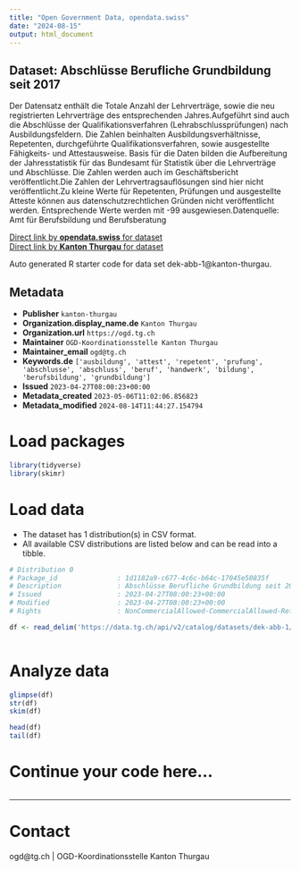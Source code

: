 ```yaml
---
title: "Open Government Data, opendata.swiss"
date: "2024-08-15"
output: html_document
---
```


## Dataset: Abschlüsse Berufliche Grundbildung seit 2017

Der Datensatz enthält die Totale Anzahl der Lehrverträge, sowie die neu registrierten Lehrverträge des entsprechenden Jahres.Aufgeführt sind auch die Abschlüsse der Qualifikationsverfahren (Lehrabschlussprüfungen) nach Ausbildungsfeldern. Die Zahlen beinhalten Ausbildungsverhältnisse, Repetenten, durchgeführte Qualifikationsverfahren, sowie ausgestellte Fähigkeits- und Attestausweise. Basis für die Daten bilden die Aufbereitung der Jahresstatistik für das Bundesamt für Statistik über die Lehrverträge und Abschlüsse. Die Zahlen werden auch im Geschäftsbericht veröffentlicht.Die Zahlen der Lehrvertragsauflösungen sind hier nicht veröffentlicht.Zu kleine Werte für Repetenten, Prüfungen und ausgestellte Atteste können aus datenschutzrechtlichen Gründen nicht veröffentlicht werden. Entsprechende Werte werden mit -99 ausgewiesen.Datenquelle: Amt für Berufsbildung und Berufsberatung

[Direct link by **opendata.swiss** for dataset](https://opendata.swiss/de/dataset/abschlusse-berufliche-grundbildung-seit-2017)<br>
[Direct link by **Kanton Thurgau** for dataset](https://data.tg.ch/explore/dataset/dek-abb-1/)

Auto generated R starter code for data set dek-abb-1@kanton-thurgau.

## Metadata

- **Publisher** `kanton-thurgau`
- **Organization.display_name.de** `Kanton Thurgau`
- **Organization.url** `https://ogd.tg.ch`
- **Maintainer** `OGD-Koordinationsstelle Kanton Thurgau`
- **Maintainer_email** `ogd@tg.ch`
- **Keywords.de** `['ausbildung', 'attest', 'repetent', 'prufung', 'abschlusse', 'abschluss', 'beruf', 'handwerk', 'bildung', 'berufsbildung', 'grundbildung']`
- **Issued** `2023-04-27T08:00:23+00:00`
- **Metadata_created** `2023-05-06T11:02:06.856823`
- **Metadata_modified** `2024-08-14T11:44:27.154794`


# Load packages

```r

library(tidyverse)
library(skimr)

```

# Load data

-   The dataset has 1 distribution(s) in CSV format.
-   All available CSV distributions are listed below and can be read into a tibble.

```r

# Distribution 0
# Package_id               : 1d1182a9-c677-4c6c-b64c-17045e50835f
# Description              : Abschlüsse Berufliche Grundbildung seit 2017 (csv)
# Issued                   : 2023-04-27T08:00:23+00:00
# Modified                 : 2023-04-27T08:00:23+00:00
# Rights                   : NonCommercialAllowed-CommercialAllowed-ReferenceRequired

df <- read_delim('https://data.tg.ch/api/v2/catalog/datasets/dek-abb-1/exports/csv?use_labels=true')



```

# Analyze data

```r

glimpse(df)
str(df)
skim(df)

head(df)
tail(df)

```

# Continue your code here...

```r

```

------------------------------------------------------------------------

# Contact

ogd@tg.ch | OGD-Koordinationsstelle Kanton Thurgau
